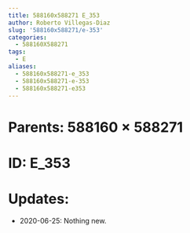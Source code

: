 ```yaml
---
title: 588160x588271 E_353
author: Roberto Villegas-Diaz
slug: '588160x588271/e-353'
categories:
  - 588160X588271
tags:
  - E
aliases:
  - 588160x588271-e_353
  - 588160x588271-e-353
  - 588160x588271-e353
---
```


# **Parents**: 588160 $\times$ 588271
# **ID**: E_353
# **Updates**: 
 - 2020-06-25: Nothing new.
